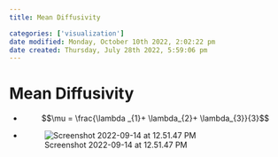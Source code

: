 ```yaml
---
title: Mean Diffusivity

categories: ['visualization']
date modified: Monday, October 10th 2022, 2:02:22 pm
date created: Thursday, July 28th 2022, 5:59:06 pm
---
```


# Mean Diffusivity
- $$\mu = \frac{\lambda _{1}+ \lambda_{2}+ \lambda_{3}}{3}$$
- ![Screenshot 2022-09-14 at 12.51.47 PM](images/Screenshot%202022-09-14%20at%2012.51.47%20PM.png)



